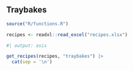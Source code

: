 ## Traybakes

```r
source("R/functions.R")
```

```r
recipes <- readxl::read_excel("recipes.xlsx")
```

```r
#| output: asis

get_recipes(recipes, "traybakes") |>
  cat(sep = '\n')
```




